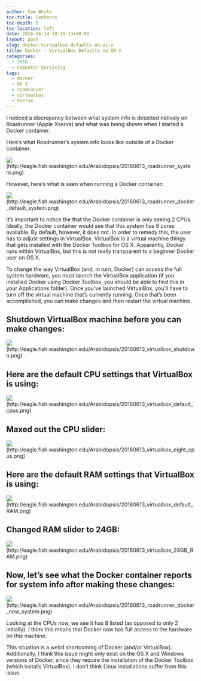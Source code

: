 ```yaml
---
author: Sam White
toc-title: Contents
toc-depth: 5
toc-location: left
date: 2016-06-14 18:10:13+00:00
layout: post
slug: docker-virtualbox-defaults-on-os-x
title: Docker - VirtualBox Defaults on OS X
categories:
  - 2016
  - Computer Servicing
tags:
  - docker
  - OS X
  - roadrunner
  - virtualbox
  - Xserve
---
```


I noticed a discrepancy between what system info is detected natively on Roadrunner (Apple Xserve) and what was being shown when I started a Docker container.

Here's what Roadrunner's system info looks like outside of a Docker container:

![](https://eagle.fish.washington.edu/Arabidopsis/20160613_roadrunner_system.png)(http://eagle.fish.washington.edu/Arabidopsis/20160613_roadrunner_system.png)



However, here's what is seen when running a Docker container:

![](https://eagle.fish.washington.edu/Arabidopsis/20160613_roadrunner_docker_default_system.png)(http://eagle.fish.washington.edu/Arabidopsis/20160613_roadrunner_docker_default_system.png)





It's important to notice the that the Docker container is only seeing 2 CPUs. Ideally, the Docker container would see that this system has 8 cores available. By default, however, it does not. In order to remedy this, the user has to adjust settings in VirtualBox. VirtualBox is a virtual machine thingy that gets installed with the Docker Toolbox for OS X. Apparently, Docker runs within VirtualBox, but this is not really transparent to a beginner Docker user on OS X.

To change the way VirtualBox (and, in turn, Docker) can access the full system hardware, you must launch the VirtualBox application (if you installed Docker using Docker Toolbox, you should be able to find this in your Applications folder). Once you've launched VirtualBox, you'll have to turn off the virtual machine that's currently running. Once that's been accomplished, you can make changes and then restart the virtual machine.





## Shutdown VirtualBox machine before you can make changes:



![](https://eagle.fish.washington.edu/Arabidopsis/20160613_virtualbox_shutdown.png)(http://eagle.fish.washington.edu/Arabidopsis/20160613_virtualbox_shutdown.png)





## 





## Here are the default CPU settings that VirtualBox is using:



![](https://eagle.fish.washington.edu/Arabidopsis/20160613_virtualbox_default_cpus.png)(http://eagle.fish.washington.edu/Arabidopsis/20160613_virtualbox_default_cpus.png)







## Maxed out the CPU slider:



![](https://eagle.fish.washington.edu/Arabidopsis/20160613_virtualbox_eight_cpus.png)(http://eagle.fish.washington.edu/Arabidopsis/20160613_virtualbox_eight_cpus.png)









## Here are the default RAM settings that VirtualBox is using:



![](https://eagle.fish.washington.edu/Arabidopsis/20160613_virtualbox_default_RAM.png)(http://eagle.fish.washington.edu/Arabidopsis/20160613_virtualbox_default_RAM.png)









## Changed RAM slider to 24GB:



![](https://eagle.fish.washington.edu/Arabidopsis/20160613_virtualbox_24GB_RAM.png)(http://eagle.fish.washington.edu/Arabidopsis/20160613_virtualbox_24GB_RAM.png)









## Now, let's see what the Docker container reports for system info after making these changes:



![](https://eagle.fish.washington.edu/Arabidopsis/20160613_roadrunner_docker_new_system.png)(http://eagle.fish.washington.edu/Arabidopsis/20160613_roadrunner_docker_new_system.png)



Looking at the CPUs now, we see it has 8 listed (as opposed to only 2 initially). I think this means that Docker now has full access to the hardware on this machine.

This situation is a weird shortcoming of Docker (and/or VirtualBox). Additionally, I think this issue might only exist on the OS X and Windows versions of Docker, since they require the installation of the Docker Toolbox (which installs VirtualBox). I don't think Linux installations suffer from this issue.
